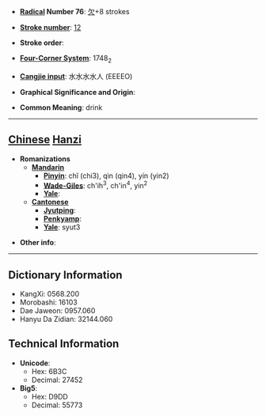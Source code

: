* '''[[Wiktionary:Chinese radical index| Radical]] Number 76''': [[Wiktionary:Chinese radical index 欠|欠]]+8 strokes

* '''[[Wiktionary:Chinese total strokes index|Stroke number]]''': [[Wiktionary:Chinese total strokes index 12|12]]

* '''Stroke order''': 

* '''[[Wiktionary:Chinese four corner index|Four-Corner System]]''': 1748<sub>2</sub>

* '''[[Wiktionary:Chinese Cangjie index|Cangjie input]]''': 水水水水人 (EEEEO)

* '''Graphical Significance and Origin''': 

* '''Common Meaning''': drink

----

== [[Chinese]] [[Hanzi]] ==

* '''Romanizations'''
** '''[[Mandarin]]'''
*** '''[[Pinyin]]''': chǐ (chi3), qìn (qin4), yín (yin2)
*** '''[[Wade-Giles]]''': ch'ih<sup>3</sup>, ch'in<sup>4</sup>, yin<sup>2</sup>
*** '''[[Yale]]''': 
** '''[[Cantonese]]'''
*** '''[[Jyutping]]''':
*** '''[[Penkyamp]]''': 
*** '''[[Yale]]''': syut3

* '''Other info''': 

----

== Dictionary Information ==

* KangXi: 0568.200
* Morobashi: 16103
* Dae Jaweon: 0957.060
* Hanyu Da Zidian: 32144.060

== Technical Information ==

* '''Unicode''':
** Hex: 6B3C
** Decimal: 27452
* '''Big5''':
** Hex: D9DD
** Decimal: 55773